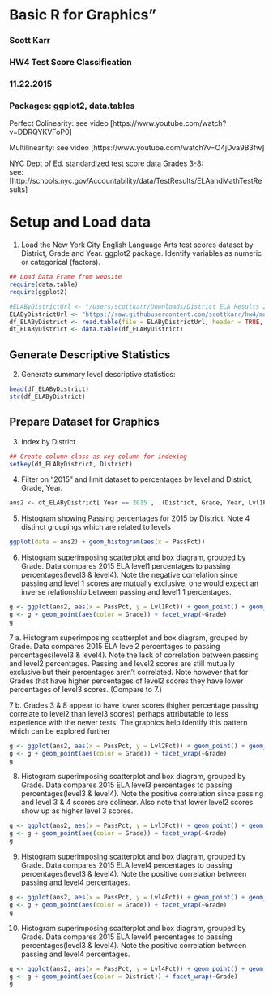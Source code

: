 # Basic R for Graphics"

###  Scott Karr
###  HW4 Test Score Classification
###  11.22.2015
### Packages:  ggplot2, data.tables

Perfect Colinearity:
  see video [https://www.youtube.com/watch?v=DDRQYKVFoP0]
  
Multilinearity:
  see video [https://www.youtube.com/watch?v=O4jDva9B3fw]

NYC Dept of Ed. standardized test score data Grades 3-8:  
  see:  [http://schools.nyc.gov/Accountability/data/TestResults/ELAandMathTestResults]

# Setup and Load data
1. Load the New York City English Language Arts test scores dataset by District, Grade and Year. ggplot2 package.  Identify variables as numeric or categorical (factors).

```r
## Load Data Frame from website
require(data.table)
require(ggplot2)

#ELAByDistrictUrl <- "/Users/scottkarr/Downloads/District ELA Results 2013-2015.csv"
ELAByDistrictUrl <- "https://raw.githubusercontent.com/scottkarr/hw4/master/School%20ELA%20Results%202013-2015.csv"
df_ELAByDistrict <- read.table(file = ELAByDistrictUrl, header = TRUE, sep = ",")
dt_ELAByDistrict <- data.table(df_ELAByDistrict)
```

## Generate Descriptive Statistics
2. Generate summary level descriptive statistics:

```r
head(df_ELAByDistrict)
str(df_ELAByDistrict)
```

## Prepare Dataset for Graphics
3. Index by District

```r
## Create column class as key column for indexing
setkey(dt_ELAByDistrict, District)
```

4. Filter on "2015" and limit dataset to percentages by level and District, Grade, Year.
```r
ans2 <- dt_ELAByDistrict[ Year == 2015 , .(District, Grade, Year, Lvl1Pct, Lvl2Pct, Lvl3Pct, Lvl4Pct, PassPct)]
```

5.  Histogram showing Passing percentages for 2015 by District.  Note 4 distinct groupings which are related to levels
```r
ggplot(data = ans2) + geom_histogram(aes(x = PassPct))
```

6. Histogram superimposing scatterplot and box diagram, grouped by Grade.  Data compares 2015 ELA level1 percentages to passing percentages(level3 & level4).  Note the negative correlation since passing and level 1 scores are mutually exclusive, one would expect an inverse relationship between passing and level1 1 percentages.
```r
g <- ggplot(ans2, aes(x = PassPct, y = Lvl1Pct)) + geom_point() + geom_boxplot()
g <- g + geom_point(aes(color = Grade)) + facet_wrap(~Grade)
g
```

7 a. Histogram superimposing scatterplot and box diagram, grouped by Grade.  Data compares 2015 ELA level2 percentages to passing percentages(level3 & level4).  Note the lack of correlation between passing and level2 percentages.  Passing and level2 scores are still mutually exclusive but their percentages aren't correlated.  Note however that for Grades that have higher percentages of level2 scores they have lower percentages of level3 scores.  (Compare to 7.)

7 b. Grades 3 & 8 appear to have lower scores (higher percentage passing correlate to level2 than level3 scores) perhaps attributable to less experience with the newer tests.  The graphics help identify this pattern which can be explored further

```r
g <- ggplot(ans2, aes(x = PassPct, y = Lvl2Pct)) + geom_point() + geom_boxplot()
g <- g + geom_point(aes(color = Grade)) + facet_wrap(~Grade)
g
```

8. Histogram superimposing scatterplot and box diagram, grouped by Grade.  Data compares 2015 ELA level3 percentages to passing percentages(level3 & level4).  Note the positive correlation since passing and level 3 & 4 scores are colinear.
Also note that lower level2 scores show up as higher level 3 scores.  

```r
g <- ggplot(ans2, aes(x = PassPct, y = Lvl3Pct)) + geom_point() + geom_boxplot()
g <- g + geom_point(aes(color = Grade)) + facet_wrap(~Grade)
g
```

9. Histogram superimposing scatterplot and box diagram, grouped by Grade.  Data compares 2015 ELA level4 percentages to passing percentages(level3 & level4).  Note the positive correlation between passing and level4 percentages.
```r
g <- ggplot(ans2, aes(x = PassPct, y = Lvl4Pct)) + geom_point() + geom_boxplot()
g <- g + geom_point(aes(color = Grade)) + facet_wrap(~Grade)
g
```

10. Histogram superimposing scatterplot and box diagram, grouped by Grade.  Data compares 2015 ELA level4 percentages to passing percentages(level3 & level4).  Note the positive correlation between passing and level4 percentages.

```r
g <- ggplot(ans2, aes(x = PassPct, y = Lvl4Pct)) + geom_point() + geom_boxplot()
g <- g + geom_point(aes(color = District)) + facet_wrap(~Grade)
g
```